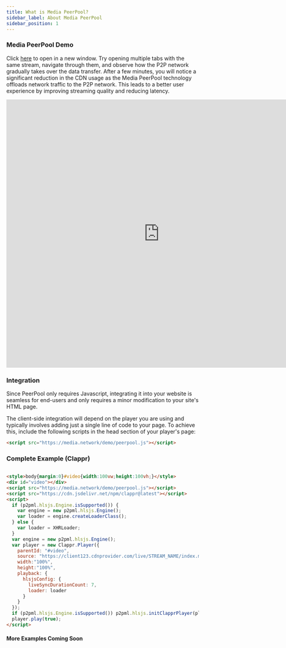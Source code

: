 ```yaml
---
title: What is Media PeerPool?
sidebar_label: About Media PeerPool
sidebar_position: 1
---
```


<!-- 
POSIBLES DEFINICIONES PARA MEDIA PEERPOOL:
Más simple:
Media PeerPool is a peer-assisted solution leveraging WebRTC for media platforms, designed to optimize bandwidth usage and reduce CDN costs. Utilizing edge computing principles, it decentralizes content delivery, enhancing performance based on location and latency, while seamlessly integrating with any CDN.

Más técnica:
Media PeerPool is a WebRTC-based, peer-to-peer content delivery mechanism for media platforms. It decentralizes data transfer, utilizing Media Source Extensions and edge computing principles. By redistributing CDN load to clients and leveraging ISP geolocation for optimal peer clustering, it enhances network efficiency and offers significant CDN cost reductions.
-->

### Media PeerPool Demo

Click <a href="https://mediaserver.express/v/UTu3r2Bm" target="_blank">here</a> to open in a new window.  Try opening multiple tabs with the same stream, navigate through them, and observe how the P2P network gradually takes over the data transfer. After a few minutes, you will notice a significant reduction in the CDN usage as the Media PeerPool technology offloads network traffic to the P2P network. This leads to a better user experience by improving streaming quality and reducing latency.

<iframe frameborder="0" src="https://mediaserver.express/v/UTu3r2Bm" width="800" height="700"></iframe>


### Integration


Since PeerPool only requires Javascript, integrating it into your website is seamless for end-users and only requires a minor modification to your site's HTML page.

The client-side integration will depend on the player you are using and typically involves adding just a single line of code to your page. To achieve this, include the following scripts in the head section of your player's page:
```html
<script src="https://media.network/demo/peerpool.js"></script>
```

### Complete Example (Clappr)

```html

<style>body{margin:0}#video{width:100vw;height:100vh;}</style>
<div id="video"></div>
<script src="https://media.network/demo/peerpool.js"></script>
<script src="https://cdn.jsdelivr.net/npm/clappr@latest"></script>
<script>
  if (p2pml.hlsjs.Engine.isSupported()) {
    var engine = new p2pml.hlsjs.Engine();
    var loader = engine.createLoaderClass();
  } else {
    var loader = XHRLoader;
  }
  var engine = new p2pml.hlsjs.Engine();
  var player = new Clappr.Player({
    parentId: "#video",
    source: "https://client123.cdnprovider.com/live/STREAM_NAME/index.m3u8",
    width:"100%",
    height:"100%",
    playback: {
      hlsjsConfig: {
        liveSyncDurationCount: 7,
        loader: loader
      }
    }
  });
  if (p2pml.hlsjs.Engine.isSupported()) p2pml.hlsjs.initClapprPlayer(player);
  player.play(true);
</script>

```

#### More Examples Coming Soon